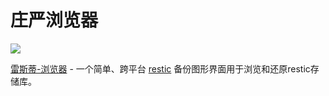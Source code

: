 
# 庄严浏览器

<p style={{"text-align": "center"}}>
   <img src="/img/showcase/restic-browser-2.png"></img><br/>
</p>

[雷斯蒂-浏览器](https://github.com/emuell/restic-browser) - 一个简单、跨平台 [restic](https://github.com/restic/restic) 备份图形界面用于浏览和还原restic存储库。



